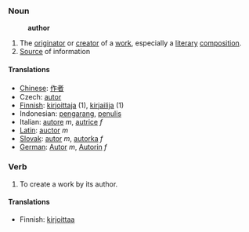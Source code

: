 ===Noun===
:'''author'''
# The [[originator]] or [[creator]] of a [[work]], especially a [[literary]] [[composition]].
# [[Source]] of information

====Translations====
*[[Chinese]]: [[作者]]
*Czech: [[autor]]
*[[Finnish]]: [[kirjoittaja]] (1), [[kirjailija]] (1)
*Indonesian: [[karang|pengarang]], [[tulis|penulis]]
*Italian: [[autore]] ''m'', [[autrice]] ''f''
*[[Latin]]: [[auctor]] ''m''
*[[Slovak]]: [[autor]] ''m'', [[autorka]] ''f''
*[[German]]: [[Autor]] ''m'', [[Autorin]] ''f''

===Verb===
# To create a work by its author.

====Translations====

*Finnish: [[kirjoittaa]]